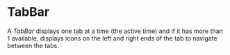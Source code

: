 
<Meta title="PureUi/TabBar" component={TabBarCompact} />

# TabBar

A _TabBar_ displays one tab at a time (the active time) and if it has more than 1 available, displays icons
on the left and right ends of the tab to navigate between the tabs.

<Preview>
  <Story name="Tab Bar at Index 0">
    <TabBarIndexZero />
  </Story>
</Preview>

<Preview>
  <Story name="Tab Bar at Index 1">
    <TabBarIndexOne />
  </Story>
</Preview>
